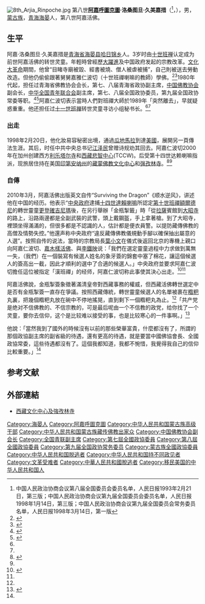 [[File:8th_Arjia_Rinpoche.jpg|thumb]]
第八世'''[[阿嘉呼圖克圖|阿嘉呼圖克圖]]·洛桑图旦·久美嘉措'''（{{Bo|z=ཨ་རྒྱ་ཧོ་ཐོག་ཐུ་ བློ་བཟང་ཐུབ་བསྟན་ འཇིགས་མེད་རྒྱ་མཚོ་|w= Agya Hotogtu blo bzang thub bstan 'jigs med rgya mtsho|p=Lobsang Tubten Jigme Gyatso}}<ref>中国人民政治协商会议第八届全国委员会委员名单，人民日报1993年2月21日，第三版；中国人民政治协商会议第九届全国委员会委员名单，人民日报1998年1月14日，第三版；中国人民政治协商会议第九届全国委员会常务委员名单，人民日报1998年3月14日，第一版</ref>，{{bd|1950年|8月}}），男，[[蒙古族|蒙古族]]，[[青海省|青海]][[海晏县|海晏]]人，第八世阿嘉活佛。

== 生平 ==
阿嘉·洛桑图旦·久美嘉措是[[青海省|青海省]][[海晏县|海晏县]][[哈日锦乡|哈日锦乡]]人。3岁时由[[十世班禅|十世班禅]]认定成为前世阿嘉活佛的转世灵童。年輕時曾經歷[[大躍進|大躍進]]及中国政府发起的宗教改革。[[文化大革命|文化大革命]]期間，他曾“目睹寺廟被毀、經書被燒、僧人被虐被捕”，自己則被送去勞動改造。但他仍偷偷跟著舅舅嘉雅仁波切（十世班禪喇嘛的教師）學佛。<ref name="epochweekly">{{Cite web |title=原中国佛教协会副主席阿嘉活佛专访 |url=http://www.epochweekly.com/gb/069/4639.htm |publisher=新纪元 |access-date=2010-11-16 |archive-date=2019-04-18 |archive-url=https://web.archive.org/web/20190418200836/https://www.epochweekly.com/gb/069/4639.htm |dead-url=no }}</ref><ref name="自由亞洲">{{Cite web |title=阿嘉仁波切揭露中共指定班禅喇嘛「金瓶掣籤」丑闻 |url=http://www.rfa.org/mandarin/yataibaodao/gangtai/all-09132013095215.html |accessdate=2013-09-13 |work=[[自由亞洲電台|自由亞洲電台]] |dead-url=no |archive-date=2017-08-17 |archive-url=https://web.archive.org/web/20170817163159/http://www.rfa.org/mandarin/yataibaodao/gangtai/all-09132013095215.html}}</ref>1980年代起，担任过青海省佛教协会会长，第七、八届青海省政协副主席，[[中国佛教协会|中国佛教协会]]副会长，[[中华全国青年联合会|中华全国青年联合会]]副主席，第七、八届全国政协委员，第九届全国政协常委等职。<ref name="wb">{{Cite web |title=阿嘉活佛 |url=http://www.world-buddhism.org/new_page_21.htm |publisher=世界拜佛會 |access-date=2010-11-16 |archive-date=2020-09-25 |archive-url=https://web.archive.org/web/20200925192105/http://www.world-buddhism.org/new_page_21.htm |dead-url=no }}</ref><ref>{{Cite book |title=《藏族大辞典》 |publisher=甘肃人民出版社 |year=2003 |chapter=阿嘉·罗桑图登晋美嘉措}}</ref>阿嘉仁波切表示當時人們對班禪大師於1989年「突然離去」，早就疑惑重重。他还担任过[[十一世班禅|十一世班禅]]转世灵童寻访小组秘书长。<ref name="epochweekly" /><ref name="自由亞洲" />

=== 出走 ===
1998年2月20日，他化妝易容秘密出境，通過[[瓜地馬拉|瓜地馬拉]]到達[[美國|美國]]，展開另一頁傳法生涯。其后，时任中共中央总书记[[江泽民|江泽民]]曾赠诗规劝其回去。阿嘉仁波切2000年在加州创建西方[[利乐塔尔寺|利乐塔尔寺]]和[[西藏悲智中心|西藏悲智中心]](TCCW)。后受第十四世达赖喇嘛指派，现旅居住持在美国[[印第安纳州|印第安纳州]]的[[藏蒙佛教文化中心|藏蒙佛教文化中心]]和[[强孜林寺|强孜林寺]]。<ref name="BBC">{{Cite web |title=顺水逆风：阿嘉活佛揭秘金瓶掣签 |url=http://www.bbc.co.uk/zhongwen/simp/china/2010/10/101018_analysis_arjia_rinpoche.shtml |accessdate=2010年11月16日 |date=2010年10月19日 |publisher=BBC中文网 |dead-url=no |archive-date=2010年10月23日 |archive-url=https://web.archive.org/web/20101023075649/http://www.bbc.co.uk/zhongwen/simp/china/2010/10/101018_analysis_arjia_rinpoche.shtml}}</ref><ref name="wb" />

=== 自傳 ===
2010年3月，阿嘉活佛出版英文自传“Surviving the Dragon”《顺水逆风》，讲述他在中国的经历。他表示“[[中华人民共和国中央政府|中央政府]]逮捕[[十四世達賴喇嘛|十四世達賴喇嘛]]所認定[[第十世班禪額爾德尼|第十世班禪額爾德尼]]的轉世靈童[[更登確吉尼瑪|更登確吉尼瑪]]後，在另行舉辦「金瓶掣籤」時「從[[拉薩|拉薩]]賓館到[[大昭寺|大昭寺]]的路上，沿路兩邊都是全副武裝的武警，頭上戴鋼盔，手上拿著槍。到了大昭寺，裡頭坐得滿滿的，但很多都是不認識的人，估計都是便衣員警。以提防藏傳佛教的高僧及情勢失控。”他還声称中央政府“違反藏傳佛教儀規動手腳以確保抽出屬意的人選”。按照自传的说法，當時的宗教局長[[葉小文|葉小文]]在儀式後返回北京的專機上親口向阿嘉仁波切、[[嘉木樣活佛|嘉木樣活佛]]、與[[李鐵映|李鐵映]]说：「我們在選定靈童過程中力求做到萬無一失，（我們）在一個裝寫有候選人姓名的象牙簽的錦套中塞了棉花，讓這個候選人的簽高出一截，因此才順利的選中了合適的候選人。」中央政府並要求阿嘉仁波切擔任這位被指定「漢班禪」的经师，阿嘉仁波切称此事使其決心出走。<ref name="voa1">{{Cite web |title=阿嘉仁波切：流亡藏人完成民主转型 |url=http://www.voanews.com/chinese/news/20110428-Exclusive-Interview-of-Arjia-Rinpoche-120866064.html |dead-url=yes |access-date=2011-05-08 |archive-url=https://web.archive.org/web/20110508004537/http://www.voanews.com/chinese/news/20110428-Exclusive-Interview-of-Arjia-Rinpoche-120866064.html |archive-date=2011-05-08}}</ref><ref name="自由亞洲" />

阿嘉活佛說，金瓶掣簽象徵著滿清皇帝對西藏事務的權威，但西藏活佛轉世選定中是否有金瓶掣簽一直存在爭議。按照西藏傳統，轉世靈童候選人的名單被裹在[[糌粑|糌粑]]丸裏，把幾個糌粑丸放在碗中不停地搖晃，直到剩下一個糌粑丸為止。<ref name="BBC" />「共产党是绝对不信佛教的、不信宗教的，可是最后呢由一个不信教的政党，给你找了一个灵童，要你去信仰，这个是比较难以接受的事，也是比较寒心的一件事啊。」<ref name="解密">{{Cite web |title=解密时刻：血腥“民主改革” 藏区生死悲歌 |url=http://www.voachinese.com/content/history-mystery-tibet-reform-20140828/2431173.html |accessdate=2014-08-29 |work=[[美國之音|美國之音]] |dead-url=no |archive-date=2015-03-27 |archive-url=https://web.archive.org/web/20150327015303/http://www.voachinese.com/content/history-mystery-tibet-reform-20140828/2431173.html}}</ref>

他說：「當然我到了國外的時候沒有以前的那些榮華富貴，什麼都沒有了，所謂的那個政協副主席的副省級的待遇，還有更高的待遇，就是要當中國佛協會長、全國政協常委，這些待遇都沒有了。這個我都知道，我都不惋惜，我覺得我自己的信仰比較重要。」<ref name="解密" />

== 参考文献 ==
{{Reflist}}

== 外部連結 ==
* [https://web.archive.org/web/20120325053923/http://www.tibetancc.com/info/Chinese/index.aspx 西藏文化中心及強孜林寺]

{{VOA}}
{{中华全国青年联合会第八届委员会}}
{{中国佛教协会第六届理事会}}

{{Authority control}}
{{DEFAULTSORT:Arjia}}
[[Category:海晏人|Category:海晏人]]
[[Category:阿嘉呼圖克圖|Category:阿嘉呼圖克圖]]
[[Category:中华人民共和国蒙古族高级干部|Category:中华人民共和国蒙古族高级干部]]
[[Category:中华人民共和国蒙古族藏传佛教出家众|Category:中华人民共和国蒙古族藏传佛教出家众]]
[[Category:中国佛教协会副会长|Category:中国佛教协会副会长]]
[[Category:全国青联副主席|Category:全国青联副主席]]
[[Category:第七屆全國政協委員|Category:第七屆全國政協委員]]
[[Category:第八屆全國政協委員|Category:第八屆全國政協委員]]
[[Category:第九届全国政协常务委员|Category:第九届全国政协常务委员]]
[[Category:蒙古族全國政協委員|Category:蒙古族全國政協委員]]
[[Category:中华人民共和国脱逃者|Category:中华人民共和国脱逃者]]
[[Category:中华人民共和国持不同政见者|Category:中华人民共和国持不同政见者]]
[[Category:文革受难者|Category:文革受难者]]
[[Category:中華人民共和國脫逃者|Category:中華人民共和國脫逃者]]
[[Category:移民美国的中华人民共和国人|Category:移民美国的中华人民共和国人]]